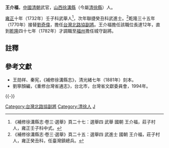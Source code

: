 '''王介福'''，[[中國|中國]][[清朝|清朝]]武官，[[山西|山西]][[徐溝縣|徐溝縣]]（今屬[[清徐縣|清徐縣]]）人。

[[雍正|雍正]]十年（1732年）壬子科武舉人<ref>《補修徐溝縣志·卷三·選舉》頁二十七：選舉四 武舉 國朝 王介福，莊子村人，雍正壬子科中式。</ref>，次年聯捷癸丑科武進士。<ref>《補修徐溝縣志·卷三·選舉》頁二十五：選舉四 武進士 國朝 王介福，莊子村人，雍正癸丑科，任臺灣鎮總兵。</ref>乾隆三十五年（1770年）接替[[劉奇偉|劉奇偉]]，擔任[[台灣北路協|台灣北路協]][[副將|副將]]。王介福擔任該職位長達12年，直到[[乾隆|乾隆]]四十七年（1782年）才調職至[[福州|福州]]擔任城守副將。

==註釋==
{{reflist}}

==參考文獻==
*王勋祥、秦宪，《補修徐溝縣志》，清光緒七年（1881年）刻本。
*劉寧顏編，《重修台灣省通志》，台北市，台灣省文獻委員會，1994年。

{{-}}
{{start box}}
{{s-off}}
{{s-before|[[劉奇偉|劉奇偉]]}}
{{s-title|[[台灣北路協|台灣北路協]][[副將|副將]]|<small>乾隆三十五年（1770年）上任</small>}}
{{s-after|[[隋光德|隋光德]]}}
{{end box}}

{{雍正十一年癸丑科武殿試金榜}}
{{DEFAULTSORT:Wang王}}
[[Category:台灣北路協副將|Category:台灣北路協副將]]
[[Category:清徐人|Category:清徐人]]
[[Category:王姓|J]]